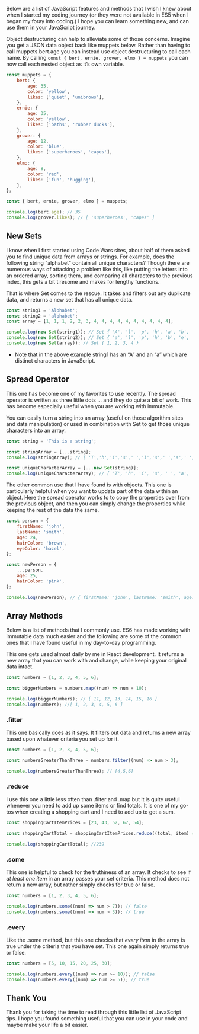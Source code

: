 Below are a list of JavaScript features and methods that I wish I knew about when I started my coding journey (or they were not available in ES5 when I began my foray into coding.) I hope you can learn something new, and can use them in your JavaScript journey.

Object destructuring can help to alleviate some of those concerns. Imagine you get a JSON data object back like muppets below. Rather than having to call muppets.bert.age you can instead use object destructuring to call each name. By calling `const { bert, ernie, grover, elmo } = muppets` you can now call each nested object as it’s own variable.

```javascript
const muppets = {
    bert: {
        age: 35,
        color: 'yellow',
        likes: ['quiet', 'unibrows'],
    },
    ernie: {
        age: 35,
        color: 'yellow',
        likes: ['baths', 'rubber ducks'],
    },
    grover: {
        age: 12,
        color: 'blue',
        likes: ['superheroes', 'capes'],
    },
    elmo: {
        age: 8,
        color: 'red',
        likes: ['fun', 'hugging'],
    },
};

const { bert, ernie, grover, elmo } = muppets;

console.log(bert.age); // 35
console.log(grover.likes); // [ 'superheroes', 'capes' ]
```

## New Sets

I know when I first started using Code Wars sites, about half of them asked you to find unique data from arrays or strings. For example, does the following string “alphabet” contain all unique characters? Though there are numerous ways of attacking a problem like this, like putting the letters into an ordered array, sorting them, and comparing all characters to the previous index, this gets a bit tiresome and makes for lengthy functions.

That is where Set comes to the rescue. It takes and filters out any duplicate data, and returns a new set that has all unique data.

```javascript
const string1 = 'Alphabet';
const string2 = 'alphabet';
const array = [1, 1, 1, 2, 2, 3, 4, 4, 4, 4, 4, 4, 4, 4, 4, 4];

console.log(new Set(string1)); // Set { 'A', 'l', 'p', 'h', 'a', 'b', 'e', 't' }
console.log(new Set(string2)); // Set { 'a', 'l', 'p', 'h', 'b', 'e', 't' }
console.log(new Set(array)); // Set { 1, 2, 3, 4 }
```

-   Note that in the above example string1 has an “A” and an “a” which are distinct characters in JavaScript.

## Spread Operator

This one has become one of my favorites to use recently. The spread operator is written as three little dots ... and they do quite a bit of work. This has become especially useful when you are working with immutable.

You can easily turn a string into an array (useful on those algorithm sites and data manipulation) or used in combination with Set to get those unique characters into an array.

```javascript
const string = 'This is a string';

const stringArray = [...string];
console.log(stringArray); // [ 'T','h','i','s',' ','i','s',' ','a',' ','s','t','r','i','n','g' ]

const uniqueCharacterArray = [...new Set(string)];
console.log(uniqueCharacterArray); // [ 'T', 'h', 'i', 's', ' ', 'a', 't', 'r', 'n', 'g' ]
```

The other common use that I have found is with objects. This one is particularly helpful when you want to update part of the data within an object. Here the spread operator works to to copy the properties over from the previous object, and then you can simply change the properties while keeping the rest of the data the same.

```javascript
const person = {
    firstName: 'john',
    lastName: 'smith',
    age: 24,
    hairColor: 'brown',
    eyeColor: 'hazel',
};

const newPerson = {
    ...person,
    age: 25,
    hairColor: 'pink',
};

console.log(newPerson); // { firstName: 'john', lastName: 'smith', age: 25, hairColor: 'pink', eyeColor: 'hazel' }
```

## Array Methods

Below is a list of methods that I commonly use. ES6 has made working with immutable data much easier and the following are some of the common ones that I have found useful in my day-to-day programming.

This one gets used almost daily by me in React development. It returns a new array that you can work with and change, while keeping your original data intact.

```javascript
const numbers = [1, 2, 3, 4, 5, 6];

const biggerNumbers = numbers.map((num) => num + 10);

console.log(biggerNumbers); // [ 11, 12, 13, 14, 15, 16 ]
console.log(numbers); //[ 1, 2, 3, 4, 5, 6 ]
```

### .filter

This one basically does as it says. It filters out data and returns a new array based upon whatever criteria you set up for it.

```javascript
const numbers = [1, 2, 3, 4, 5, 6];

const numbersGreaterThanThree = numbers.filter((num) => num > 3);

console.log(numbersGreaterThanThree); // [4,5,6]
```

### .reduce

I use this one a little less often than .filter and .map but it is quite useful whenever you need to add up some items or find totals. It is one of my go-tos when creating a shopping cart and I need to add up to get a sum.

```javascript
const shoppingCartItemPrices = [23, 43, 52, 67, 54];

const shoppingCartTotal = shoppingCartItemPrices.reduce((total, item) => total + item);

console.log(shoppingCartTotal); //239
```

### .some

This one is helpful to check for the truthiness of an array. It checks to see if _at least one item_ in an array passes your set criteria. This method does not return a new array, but rather simply checks for true or false.

```javascript
const numbers = [1, 2, 3, 4, 5, 6];

console.log(numbers.some((num) => num > 7)); // false
console.log(numbers.some((num) => num > 3)); // true
```

### .every

Like the .some method, but this one checks that _every item_ in the array is true under the criteria that you have set. This one again simply returns true or false.

```javascript
const numbers = [5, 10, 15, 20, 25, 30];

console.log(numbers.every((num) => num >= 10)); // false
console.log(numbers.every((num) => num >= 5)); // true
```

## Thank You

Thank you for taking the time to read through this little list of JavaScript tips. I hope you found something useful that you can use in your code and maybe make your life a bit easier.

